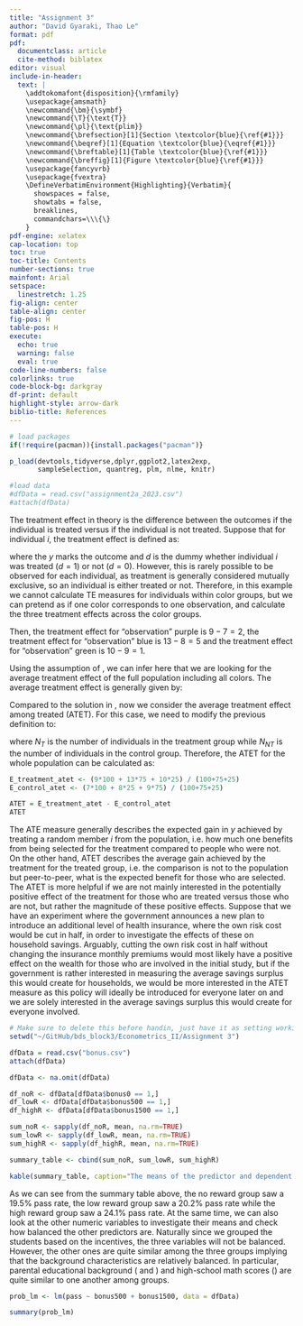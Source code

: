 ```yaml
---
title: "Assignment 3"
author: "David Gyaraki, Thao Le"
format: pdf
pdf:
  documentclass: article
  cite-method: biblatex
editor: visual
include-in-header:
  text: |
    \addtokomafont{disposition}{\rmfamily}
    \usepackage{amsmath}
    \newcommand{\bm}{\symbf}
    \newcommand{\T}{\text{T}}
    \newcommand{\pl}{\text{plim}}
    \newcommand{\brefsection}[1]{Section \textcolor{blue}{\ref{#1}}}
    \newcommand{\beqref}[1]{Equation \textcolor{blue}{\eqref{#1}}}
    \newcommand{\breftable}[1]{Table \textcolor{blue}{\ref{#1}}}
    \newcommand{\breffig}[1]{Figure \textcolor{blue}{\ref{#1}}}
    \usepackage{fancyvrb}
    \usepackage{fvextra}
    \DefineVerbatimEnvironment{Highlighting}{Verbatim}{
      showspaces = false,
      showtabs = false,
      breaklines,
      commandchars=\\\{\}
    }
pdf-engine: xelatex
cap-location: top
toc: true
toc-title: Contents
number-sections: true
mainfont: Arial
setspace:
  linestretch: 1.25
fig-align: center
table-align: center
fig-pos: H
table-pos: H
execute:
  echo: true
  warning: false
  eval: true
code-line-numbers: false
colorlinks: true
code-block-bg: darkgray
df-print: default
highlight-style: arrow-dark
biblio-title: References
---
```


\clearpage

```r
# load packages
if(!require(pacman)){install.packages("pacman")}

p_load(devtools,tidyverse,dplyr,ggplot2,latex2exp,
       sampleSelection, quantreg, plm, nlme, knitr)

#load data
#dfData = read.csv("assignment2a_2023.csv")
#attach(dfData)
```

\section{Question 1}

\begin{table}[H] \centering
\begin{tabular}{l|cc|cc}
\hline
\hline
color  & \multicolumn{2}{c}{number of individual} & \multicolumn{2}{c}{average outcome} \\
       & treated             & control            & treated          & control          \\ \hline
purple & 100                 & 100                & 9                & 7                \\
blue   & 75                  & 25                 & 13               & 8                \\
green  & 25                  & 75                 & 10               & 9               \\
\hline
\hline
\end{tabular}
\end{table}

\subsection{(i)} \label{q1_1}

The treatment effect in theory is the difference between the outcomes if the individual is treated versus if the individual is not treated. Suppose that for individual $i$, the treatment effect is defined as:

\begin{equation}
TE_i = \Delta_i = y_{i,d=1} - y_{i,d=0},
\end{equation}

\noindent where the $y$ marks the outcome and $d$ is the dummy whether individual $i$ was treated ($d=1$) or not ($d=0$). However, this is rarely possible to be observed for each individual, as treatment is generally considered mutually exclusive, so an individual is either treated or not. Therefore, in this example we cannot calculate TE measures for individuals within color groups, but we can pretend as if one color corresponds to one observation, and calculate the three treatment effects across the color groups.

Then, the treatment effect for "observation" purple is $9 - 7 = 2$, the treatment effect for "observation" blue is $13 - 8 = 5$ and the treatment effect for "observation" green is $10 - 9 = 1$. 

\subsection{(ii)} \label{q1_2}

Using the assumption of \brefsection{q1_1}, we can infer here that we are looking for the average treatment effect of the full population including all colors. The average treatment effect is generally given by:

\begin{equation}
ATE = E[\Delta] = E[y_{d=1} - y_{d=0}],

\noindent where we take the average across the observation differences. Our data in the exercise does not contain information again on the individual outcomes, however we can use the average outcomes of treatment and control in each color group to calculate the total differences between $y_{d=1}$ and $y_{d=0}$ on the full population. Therefore, we can calculate the ATE as:

```r
E_diff_purple = 9 - 7
E_diff_blue = 13 - 8 
E_diff_green = 10 - 9
  
ATE = (E_diff_purple * 200 + E_diff_blue * 100 + E_diff_green * 100) / 400
ATE
```

\end{equation}

\subsection{(iii)} \label{q1_3}

Compared to the solution in \brefsection{q1_2}, now we consider the average treatment effect among treated (ATET). For this case, we need to modify the previous definition to:

\begin{equation}
ATET = E[\Delta | d=1] = E[y_{d=1} - y_{d=0} | d=1] = E[y_{d=1}] - E[y_{d=0}] = \frac{1}{N_T} \Sigma^{N_T}_{i=1} y_{i,d=1} - \frac{1}{N_{NT}} \Sigma^{N_{NT}}_{i=1} y_{i,d=0},
\end{equation}

\noindent where $N_T$ is the number of individuals in the treatment group while $N_{NT}$ is the number of individuals in the control group. Therefore, the ATET for the whole population can be calculated as:

```r
E_treatment_atet <- (9*100 + 13*75 + 10*25) / (100+75+25)
E_control_atet <- (7*100 + 8*25 + 9*75) / (100+75+25)

ATET = E_treatment_atet - E_control_atet
ATET
```

\subsection{(iv)} \label{q1_4}

The ATE measure generally describes the expected gain in $y$ achieved by treating a random member $i$ from the population, i.e. how much one benefits from being selected for the treatment compared to people who were not. On the other hand, ATET describes the average gain achieved by the treatment for the treated group, i.e. the comparison is not to the population but peer-to-peer, what is the expected benefit for those who are selected. The ATET is more helpful if we are not mainly interested in the potentially positive effect of the treatment for those who are treated versus those who are not, but rather the magnitude of these positive effects. Suppose that we have an experiment where the government announces a new plan to introduce an additional level of health insurance, where the own risk cost would be cut in half, in order to investigate the effects of these on household savings. Arguably, cutting the own risk cost in half without changing the insurance monthly premiums would most likely have a positive effect on the wealth for those who are involved in the initial study, but if the government is rather interested in measuring the average savings surplus this would create for households, we would be more interested in the ATET measure as this policy will ideally be introduced for everyone later on and we are solely interested in the average savings surplus this would create for everyone involved.


\section{Question 2}

```r
# Make sure to delete this before handin, just have it as setting working directory
setwd("~/GitHub/bds_block3/Econometrics_II/Assignment 3")

dfData = read.csv("bonus.csv")
attach(dfData)

dfData <- na.omit(dfData)
```

\subsection{(i)} \label{q2_1}

```r
df_noR <- dfData[dfData$bonus0 == 1,]
df_lowR <- dfData[dfData$bonus500 == 1,]
df_highR <- dfData[dfData$bonus1500 == 1,]

sum_noR <- sapply(df_noR, mean, na.rm=TRUE)
sum_lowR <- sapply(df_lowR, mean, na.rm=TRUE)
sum_highR <- sapply(df_highR, mean, na.rm=TRUE)

summary_table <- cbind(sum_noR, sum_lowR, sum_highR)

kable(summary_table, caption="The means of the predictor and dependent variables across the three groups", col.names = c("no reward", "low reward", "high reward"), digits = 3)
```

As we can see from the summary table above, the no reward group saw a 19.5\% pass rate, the low reward group saw a 20.2\% pass rate while the high reward group saw a 24.1\% pass rate. At the same time, we can also look at the other numeric variables to investigate their means and check how balanced the other predictors are. Naturally since we grouped the students based on the incentives, the three \textit{bonus#} variables will not be balanced. However, the other ones are quite similar among the three groups implying that the background characteristics are relatively balanced. In particular, parental educational background (\textit{myeduc} and \textit{fyeduc}) and high-school math scores (\textit{math}) are quite similar to one another among groups.

\subsection{(ii)} \label{q2_2}

```r

prob_lm <- lm(pass ~ bonus500 + bonus1500, data = dfData)

summary(prob_lm)
```

\subsection{(iii)} \label{q2_3}



\subsection{(iv)} \label{q2_4}



\subsection{(v)} \label{q2_5}



\subsection{(vi)} \label{q2_6}



\subsection{(vii)} \label{q2_7}



